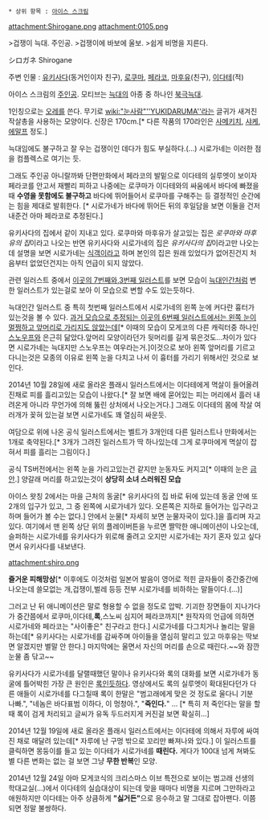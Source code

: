  * 상위 항목 : [[아이스 스크림]]

attachment:Shirogane.png
attachment:0105.png

>겁쟁이 늑대. 주인공.
>겁쟁이에 바보에 울보.
>쉽게 비명을 지른다.

シロガネ
Shirogane

주변 인물 : [[유키사다]](동거인이자 친구), [[로쿠마]], [[페라코]], [[마후유]](친구), [[이다테]](적)

아이스 스크림의 [[주인공]]. 모티브는 [[늑대]]의 아종 중 하나인 [http://en.wikipedia.org/wiki/Arctic_wolf 북극늑대].

1인칭으로는 [[오레]]를 쓴다. 무기로 [[wiki:"눈사람"''YUKIDARUMA'']]라는 글귀가 새겨진 작살총을 사용하는 모양이다. 신장은 170cm.[* 다른 작품의 170라인은 [[사메키치]], [[샤케]], [[에말프]] 정도.]

늑대임에도 불구하고 잘 우는 겁쟁이인 데다가 힘도 부실하다.(...) 시로가네는 이러한 점을 컴플렉스로 여기는 듯. 

그래도 주인공 아니랄까봐 단편만화에서 페라코의 발밑으로 이다테의 실루엣이 보이자 페라코를 안고서 재빨리 피하고 나중에는 로쿠마가 이다테와의 싸움에서 바다에 빠졌을 때 '''수영을 못함에도 불구하고''' 바다에 뛰어들어서 로쿠마를 구해주는 등 결정적인 순간에는 힘을 제대로 발휘한다. [* 시로가네가 바다에 뛰어든 뒤의 후일담을 보면 이둘을 건저내준건 아마 페라코로 추정된다.]

유키사다의 집에서 같이 지내고 있다. 로쿠마와 마후유가 살고있는 집은 ''로쿠마와 마후유의 집''이라고 나오는 반면 유키사다와 시로가네의 집은 ''유키사다의 집''이라고만 나오는데 설명을 보면 시로가네는 [[식객]]이라고 하며 본인의 집은 원래 있었다가 없어진건지 처음부터 없었던건지는 아직 언급이 되지 않았다.

관련 일러스트 중에서 [http://okegom.web.fc2.com/story/ice_scream/002.html 이곳의 7번째와],[http://okegom.web.fc2.com/story/ice_scream/004.html 3번째 일러스트]를 보면 모습이 [[늑대인간]]처럼 변한 일러스트가 있는걸로 보아 이 모습으로 변할 수도 있는듯하다.

늑대인간 일러스트 중 특히 첫번째 일러스트에서 시로가네의 왼쪽 눈에 커다란 흉터가 있는것을 볼 수 있다. [http://okegom.web.fc2.com/story/ice_scream/003.html 과거 모습으로 추정되는 이곳의 6번째 일러스트에서는 왼쪽 눈이 멀쩡하고 앞머리로 가리지도 않았는데][* 이때의 모습이 모게코의 다른 캐릭터중 하나인 [[스노우프]]와 은근히 닮았다.앞머리 모양이라던가 뒷머리를 길게 묶은것도...차이가 있다면 시로가네는 늑대지만 스노우프는 여우라는거.]이것으로 보아 왼쪽 앞머리를 기르고 다니는것은 모종의 이유로 왼쪽 눈을 다치고 나서 이 흉터를 가리기 위해서인 것으로 보인다.

2014년 10월 28일에 새로 올라온 플래시 일러스트에서는 이다테에게 멱살이 들어올려진채로 피를 흘리고있는 모습이 나왔다.[* 잘 보면 배에 묻어있는 피는 머리에서 흘러 내려온게 아니라 무언가에 의해 뚫린 상처에서 나오는거다.] 그래도 이다테의 몸에 작살 여러개가 꽂혀 있는걸 보면 시로가네도 꽤 열심히 싸운듯.

여담으로 위에 나온 공식 일러스트에서는 벨트가 3개인데 다른 일러스트나 만화에서는 1개로 축약된다.[* 3개가 그려진 일러스트가 딱 하나있는데 그게 로쿠마에게 멱살이 잡혀서 피를 흘리는 그림이다.]

공식 TS버전에서는 왼쪽 눈을 가리고있는건 같지만 눈동자도 커지고[* 이때의 눈은 [[금안]].] 양갈래 머리를 하고있는것이 '''상당히 소녀 스러워진 모습'''

아이스 왓칭 2에서는 마을 근처의 동굴[* 유키사다의 집 바로 뒤에 있는데 동굴 안에 또 2개의 입구가 있고, 그 중 왼쪽에 시로가네가 있다. 오른쪽은 지하로 들어가는 입구라고 하며 들어가 볼 수는 없다.] 안에서 눈물[* 자세히 보면 눈물자국이 있다.]을 흘리며 자고 있다. 여기에서 맨 왼쪽 상단 위의 플레이버튼을 누르면 짤막한 애니메이션이 나오는데, 슬퍼하는 시로가네를 유키사다가 위로해 줄려고 오지만 시로가네는 자기 혼자 있고 싶다면서 유키사다를 내보낸다. 

attachment:shiro.png

'''즐거운 피해망상'''[* 이후에도 이것처럼 일본어 발음이 영어로 적힌 글자들이 중간중간에 나오는데 쓸모없는 개,겁쟁이,벌레 등등 전부 시로가네를 비하하는 말들이다.(...)]

그러고 난 뒤 애니메이션은 말로 형용할 수 없을 정도로 압박. 기괴한 장면들이 지나가다가 중간쯤에서 로쿠마,이다테,'''록''',스노씨 심지어 페라코까지[* 원작자의 언급에 의하면 시로가네와 페라코는 "사이좋은" 친구라고 한다.] 시로가네를 다그치거나 놀리는 말을 하는데[* 유키사다는 시로가네를 감싸주며 아이들을 열심히 말리고 있고 마후유는 딱보면 알겠지만 별말 안 한다.] 마지막에는 울면서 자신의 머리를 손으로 때린다.~~와 잠깐 눈물 좀 닦고~~

유키사다가 시로가네를 달랠때했던 말이나 유키사다와 록의 대화를 보면 시로가네가 동굴에 틀어박힌 가장 큰 원인은 [[록]]인듯하다. 영상에서도 록의 실루엣이 확대된다던가 다른 애들이 시로가네를 다그칠때 록이 한말은 "범고래에게 맞은 것 정도로 울다니 기분 나빠.", "네놈은 바다표범 이하다, 이 멍청아.", "'''죽인다.'''" ... [* 특히 저 죽인다는 말을 할때 록이 검게 처리되고 글씨가 유독 두드러지게 커진걸 보면 확실히...]

2014년 12월 19일에 새로 올라온 플래시 일러스트에서는 이다테에 의해서 자루에 싸여진 채로 매달려 있는데[* 자루에 난 구멍 밖으로 꼬리만 빠져나와 있다.] 이 일러스트를 클릭하면 몽둥이를 들고 있는 이다테가 시로가네를 '''때린다.''' 게다가 100대 넘게 쳐봐도 별 다른 변화는 없는 걸 보면 그냥 '''무한 반복'''인 모양. 

2014년 12월 24일 아마 모게코식의 크리스마스 이브 특전으로 보이는 범고래 선생의 학대교실(...)에서 이다테의 실습대상이 되는데 맞을 때마다 비명을 지르며 그만하라고 애원하지만 이다테는 아주 상큼하게 '''"싫거든"'''으로 응수하고 말 그대로 잡아팬다. 이쯤 되면 정말 불쌍하다.
